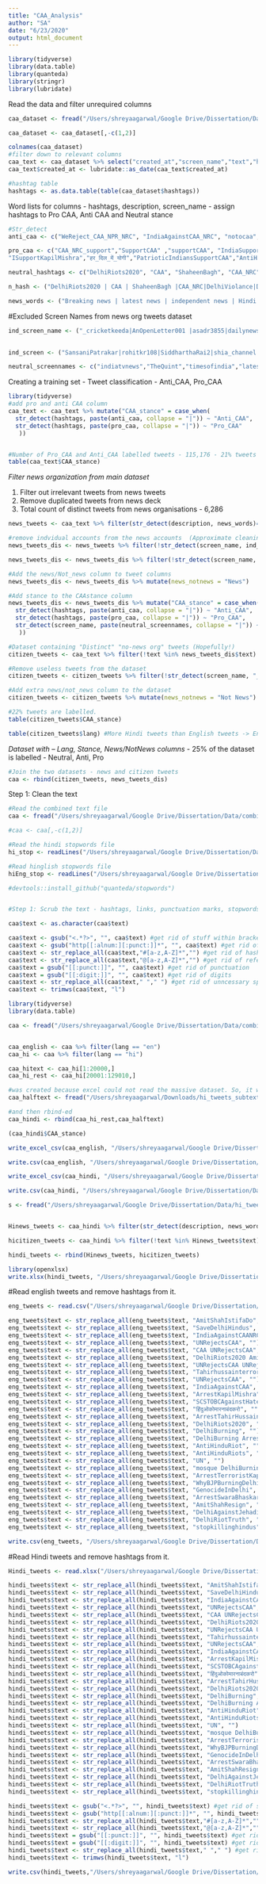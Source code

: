 ```yaml
---
title: "CAA_Analysis"
author: "SA"
date: "6/23/2020"
output: html_document
---
```


```r
library(tidyverse)
library(data.table)
library(quanteda)
library(stringr)
library(lubridate)

```

Read the data and filter unrequired columns 
```r
caa_dataset <- fread("/Users/shreyaagarwal/Google Drive/Dissertation/Data/unique_rows_hi_eng.csv")

caa_dataset <- caa_dataset[,-c(1,2)]

colnames(caa_dataset)
#filter down to relevant columns
caa_text <- caa_dataset %>% select("created_at","screen_name","text","hashtags", "source", "description", "lang")
caa_text$created_at <- lubridate::as_date(caa_text$created_at)

#hashtag table
hashtags <- as.data.table(table(caa_dataset$hashtags))
```

Word lists for columns - hashtags, description, screen_name
- assign hashtags to Pro CAA, Anti CAA and Neutral stance
```r
#Str_detect
anti_caa <- c("WeReject_CAA_NPR_NRC", "IndiaAgainstCAA_NRC", "notocaa", "kagaj_nahi_dikhayenge", "Anti_CAA","शाहीनबाग_जीतेगा_मोदी_हारेगा","UNRejectsCAA","IndiaAgainstCAA","AmitShahIstifaDo","RejectCAA","IndiaAgainstCAA_NRC_NPR","ArrestKapilMishra","SCSTOBC_Against_Hate", "CrimesAgainstHumanity","HinduTerror")

pro_caa <- c("CAA_NRC_support","SupportCAA" ,"supportCAA", "IndiaSupportsCAA_NRC", "Pro_CAA", "शाहीन_बाग_हारेगा_देश_जितेंगा","IAmIndianISupportCAA","IStandWithKapilMishra","SaveDelhiHindus","हिंदुओ_को_मारना_बंद_करो",
"ISupportKapilMishra","हर_दिल_में_योगी","PatrioticIndiansSupportCAA","AntiHinduRI", "Anti CAA agitators killed", "Tahir_hussain_terrorist", "ISupportKapilMishra")

neutral_hashtags <- c("DelhiRiots2020", "CAA", "ShaheenBagh", "CAA_NRC", "DelhiViolance", "Delhigenocide", "Jafrabad", "CitizenshipAmendmentBill", "ShaheenBaghProtests", "DelhiCAAClashes", "CAAProtests", "CAAProtest", "CitizenshipAmendmentAct", "DelhiBurning", "CitizenshipAmendmentBill2019", "CitizenshipAct", "caa", "shaheenbaghs","DelhiPolice", "Kashmir", "AmulyaLeona", "Karnataka", "Aligarh")

n_hash <- ("DelhiRiots2020 | CAA | ShaheenBagh |CAA_NRC|DelhiViolance|Delhigenocide|Jafrabad|CitizenshipAmendmentBill|ShaheenBaghProtests|DelhiCAAClashes|CAAProtests|CAAProtest| CitizenshipAmendmentAct|DelhiBurning|CitizenshipAmendmentBill2019|CitizenshipAct|caa|shaheenbaghs")

news_words <- ("Breaking news | latest news | independent news | Hindi News | digital news | news agency | leading news | online news | Kadak news | News Services | news follow | AJ+ is news |daily news | presenting news |news agency | Regional news | Asianetnews | international news |news channel| source on news| global news | news ticker | commentary news | Deccan Chronicle | Democracy Express | instant news | The Economic Times| Indian news | FinancialExpress | word in news | news website | news")
```

#Excluded Screen Names from news org tweets dataset
```r
ind_screen_name <- ("_cricketkeeda|AnOpenLetter001 |asadr3855|dailynewsteller|fakingnews|FarooqmoinMoin|ReporterAnkitG|asadr3855|Zebaism|PratibaRaman|pallavict|HighJoshPD|Diya_BJPLover|PeepingMoon|abhishekdey04|ashokhajeri|misrashutosh|SirajMumin|ArunKumar7997|mahuatar|Deepika81682230|Kanishka183|Yogendr89778547|brainy_indian|HEYRAM65860375|Hindinewsguru|mr_rebel_amir|real_hindu1|xxSachinx|vishnur_otn|vijaykjha|very_politickle|tmanipalj|ThrillingTalha|thodappakattai|THEPANIPURI|thechikku|tantry_b|SyedAliHassanK4|sumtweets08|SubhashDaga59|StillAliveRicha|SRIDHAR0520|shivkishore81|shinjinidb|SANJAYTRIKA|SaintMuneesh|Roshan575002|RishikaSadam|RishabhEIN|real_Deepipika|real_Deepika_|rankraiser|pakco_updates|pandithariojha|paromita0611|pinakaSharanga|Ppriyacee|prabodhmhalgi|pratikbTOI|PreetiV70305055|PyckerKollywood|radhikabajaj|RahulSi60262144|Manankmr|manish_media|MensDayOutIndia|MeraNewsHindi|MNNewsLive|mohitchandrave1|mohitk_912|Ms_jodha|MyEsportsGlobe|mynews2020|nadircazi|nationalwmedia|NationFirst__|navdeepkesari|NewstoLive1|nimo_new|nirmalsingh1606|Niteshjumbo|nivie|old_india|OmanObserver|opednews|Ozaaer|p_vineeta|manish_media|_chaoticsaint_|_Its_Raj|_KAFAWA_|_soumyajit37|AAPExpress|AbdulMoid07|abhaykumarjnu|abhijitsingh18|AbhinandanSekhr|abhisheksinghpu|abhishekvats29|Abid_ali_uot|AggarwalSagar|AishaOluseye|AjayMeethale|ajkitaazakhabar|akfromindia|AkhbareMashriq1|akwaghmare|AllTheNewsIndia|AlokAryaveer|alternatekash|ameyamjoshi|amitghoshspeaks|amitgo|amitmaulviya|ammy263|amritananda_c|amustnews|AnantaAdhikar18|Andhra_Wishesh|AnilkumarAKM|anjalitiwari339|anjn|AppleheadWendy|ARUNSHARMAJI|AsgardianL0ki|ashokb56|ashokmuscat|AsiaDespatch|AsopaVinay|ASRNews1|atulr85|atwittiernil|AU_VaranasiNews|AvinashBharat2|ayushpandey49|balunair99|Bangladesh2day|BetaDroidIndia|betechs1|bgohil76|BHEnglish|bihaarkesari|bjp4fakenews|BonySen|BougtebMedia|CarlottaMohamed|CensoredToday|chalotweetkaro|charlesbhardwaj|ChhattisgarhThe|chinraj123|ChukkuNews|city_bollywood|ConnectionsCrat|CricketNDTV|curious_scribe|d1p70|Damn30704092|Deborahcox_caye|DeepkiranC|palakshahJourno|parikshit1012|PunjabiAngry|quickclarity|r_verma|ravapk|ReportHinduphob|nehaPatsariya|T04795327|TCP241|thehftprods|TheHinduCinema|Truenewsindia|Unknown14973713|vineetanews|bidyutchowdhury|FDikhana|Gyan_p_mishra|HatelaPappu|HimachalW|HindiFilmibeat|iamaashmehta|IndiLeak|jadoonjavedkhan|mytentaran|NahiChalegi|NCRKHABAR|Nguptaprakash|Rajeev_real|reports_india|sahiljoshii|Sanki_Tanashah|sniffthenews|the_newsvilla|TheViewsVoices|TimesMedia24hi|TOITopStories|YoungBhartiya|aajkitajakhabar|Ananyati|AnIdiotNature|AnkitMo61306367|BBN_India|BiharManthan|Engineer_Rahul1|Fatima_Z0hra|hindu_daily|LiveInqilab|lnnindia|mataonline|priyalovesnikon|Deshbhakt_NRI|desiblab|DevjyotGhoshal|Fakhrealam00786|GaurVatsala|gooner_neg|GreyFrost|hebdomedallic|Mango_News|N21chak|insidestoryind1|vaibhav8510|SamKhan999|sauravyadav1133|WORLDNEWSLAND1|Ishaqshk|mistbag|temurdur|theaerogram|thegreenhopes1|thepointout|tohidivity|Univrslfeelings|vigmukesh|vijaykjha|vishalnbt|whoizslmn|withcongresswb|WriterUnknow|XeroGround|yadavashutosh49|YAHHHKNOWWHAT|ZaqsPolitics|zohebkhan2|_Indiaupdates|_whatsinthenews|AbhiAvyakt|abhikhabartak|abhishe72539882|AbhiyaanChhapa|abntelugutv|aditisundan|alka1aug|alokverma1969|amit_trehan04|AmitKPalit|AnOpenLetter001|aparnaAD2|ApVeng|bhanujoshi01|Danny_deepz|DelReporter|deveshkumarbjp|dhairyam14|Dj_Cynical|DrAmol27|nishthasingh_13|aaliyagoyel1|nishant9717|MohammadSarva20|mann1043|Khabribhai1|karthikk_h|journalistHari|devsonukaushik|CholericCleric|bhavikgandhi_bg|ashfaqueamber|YadavPkjyadav|ellahi_ARY|ratnabhushanET|RaviPan31012457|real_Deepika_|RefMigrUpdate|sajidah_yousuf|sardesairajdeep|SarkDeb|scareme23|shanksnews|shindeckant|shivkishore81|shuklavivek92|siad_eng|SikheJane|singhshelleyET|snapnews3|SRIDHAR0520|StillAliveRicha|StreetBuzzApp|SuryanshiketSh3")
                    

```


```r
ind_screen <- ("SansaniPatrakar|rohitkr108|SiddharthaRai2|shia_channel|theiasindia|theindianminds|theindiapost1|JustaVoice1230|utpalschaudhary|ZennSays_|Rashida_Sial|ishubhambhatia|jatinbhutani92|KSMANN|SuparnaSharma|Hii_India|SYSCARE20|real_atta|whoskj2|Deepika81682230|withbjp4india|Itsak26|KajoriS|LijuMat21801891|lalithasundaram|KaustavB2|churumuri|jencyjac|naveengarewal|VidhyadharV|Swapnil_g23|syedgmurtaza|SyedIbr97161367|tagdef|takeonedigital|Tarique1391|TelangaanaBidda|IamMadhurendra|idattagupta|ihaveaview|ieDelhi|ImBrijeshsing|imfilmycom|ImmranKhalid|IMNnetwork10|ind2day|independentrep7|IndiaNe64115065|IndianNewsGuru|indiannewstv1|AapkaNews_in|heyjahan|Hii_India|hindi_vivek|Hindinewshubin|Hindu_Live|IAANGroup|infosecnews_|Inkhabar|inkl|iron_emu|ishubhambhatia|islamudinsajid|Itsak26|itvprashant|Jagadish_M|jahnavi_sen|jatinbhutani92|jayatrinMIRROR|jaypatel9491|jencyjac|jilajeetprajapa|johnnytorkustan|withbjp4india|maqbool_sm|SYSCARE20|swapnildwivedi4|HappeningNow__|KSMANN|krIshNDIA|whoskj2|Itsak26|Ferraodesigns|whoskj2|bhupendrachaube|nbtnavin0311|cgtop36|runku111|MSyedt|mohdvaseem01|SuparnaSharma|sadiakhurram|whoskj2|heyjahan|mohdvaseem01|tracyshilshi|cgtop36|Ms_jodha|Nspeaker95|Sundar_Ind|nerdmela|Hindu_Live|rakeshposwal|MaskManNews|sandarshikaa|GouravV38494306|pathak_praveen9|prepaidnewstra1|proud_bharat|QuickTake|Rajnishjee2|rakeshojjha|RakeshV24566992|Himansh59488582")

neutral_screennames <- c("indiatvnews","TheQuint","timesofindia","latestly","htTweets","Outlookindia","NH_India","TV9Bharatvarsh","news18dotcom","DeccanHerald","NewsNationTV", "TimesNow","firstpost","TheHansIndiaWeb","thetribunechd","htdelhi","ndtv","aajtak","FinancialXpress","IndiaToday","HappeningNow__","NBTDilli","Oneindia","IndianExpress","WFNhindi","BigYack_India","ANN_Newsable","Newskarnataka","mathrubhumieng","LogicalIndians","SakshiPost","digitalgoa","udayavani_web","NorthEastToday","thenews_intl","DeccanChronicle","pakistaninews","NewsWingNews","ANI","EastMojo","prabhasakshi","ie_chennai","NewsStateHindi","Onmanorama","PatrikaNews","PhilDeCarolis","news24tvchannel","barandbench","AsiavilleNews","indialegalmedia","IndiaAheadNews","HcnNewsOfficial","NedrickExpress","WebduniaHindi","TheFederal_in","sakaltimes","IndiaFolo","Live_Hindustan", "talentedindiaTN", "PunjabKesariCom", "newzviewzoffice", "rashtra_news", "prabhatkhabar", "NewIndianXpress", "NewscheckerIn", "dt_next", "ABPNews", "NewsroomPostCom", "jagran_samachar", "DBhaskarHindi", "WyrcanNews","hwnewsnetwork", "NewsJunctionOrg", "TheSecondAngle", "Dailyaddaa", "editorji", "HindiKhabar", "WeForNews", "IndianEra24x7", "Pioneer_TS_AP", "SirfNewsIndia", "netindian", "ttindia", "Bharat24NewsTV", "TimesMedia24", "Gauri_News", "NMFNewsOfficial", "newsforsocial", "JantantraTv", "rninational", "UPkesari", "punjabkesari", "dailynews360", "DainikBhaskar", "HSnewsLive", "primenewslivetv", "AapkaNews_in", "LI_NewsChannel", "LiveUKOnline","newsclickin", "ImphalFreePress", "NENowNews", "time8news", "TNT_Magazine", "Breaking_24X7", "BengalNewz", "Bangladesh_BN", "AAPInNews","scroll_in","ZeeNews", "news8_plus", "GetNewsd", "TheCitizen_News", "pakistani_news",  "AJENews",         "cbnews_",         "DA_DEMOCRATIC",   "gnnhdofficial" ,  "kashmirobserver", "ahmedabadmirror","IndiaNewsStream", "ummid"  ,     "thehawk",         "TelanganaToday",  "ET_Specials",     "post_asia"  ,    "TimesofNewsHUB" , "HindustanTimes", "jknewstoday" , "News18India",    "YuvNewsOfficial", "thewire_in" ,     "madhyamam" ,      "theupdaterpost",  "mail_today",   "Jansatta", "fpjindia"  ,"ani_digital","dna", "DKashmirimages",  "rouutnews" ,      "MSShanker1"   ,   "THP_India",       "DuniyaSamay",    "livemint"    ,    "NewsSalam",       "CNBCTV18News", "NewsLiveGhy",  "moneycontrolcom", "EINReligionNews", "RajneetiNews"  ,  "TodayViews",  "r__worldnews"  ,  "lhrtimes",        "pioneer_haryana", "TOIIndiaNews",    "TheStatesmanLtd", "MumbaiMirror" , "IEBengaluru"    , "NewsEverything_", "mellonpost"  ,    "theViralLines",   "krIshNDIA", "NI24NEWS",        "JudiciaryNews",   "gulftoday",       "HydYouthMirror", "legal_india" ,    "prudentgoa",      "THChennai" , "fasak24x7",    "vidyabox1",       "LatestN50378800", "Nh1News",        "fastnation_"  ,   "moviemoodnews",   "SundayGuardian" , "MSyedt"    ,"mohdvaseem01"  , "jayatrinMIRROR",  "KelungaJ" ,       "JAMMULINKS"  , "Punjabpress" ,    "GurungShauryaET", "Eastern_Mirror",  "ThePuneMirror",   "Openthemag",     "rohingya_update", "HRWTruth","NELiveTV", "THMumbai", "samaydhara",      "inkl",            "liveindianews18", "ForumStrategic",       "NewDelhiTimes")
```

Creating a training set - Tweet classification - Anti_CAA, Pro_CAA
```r
library(tidyverse)
#add pro and anti CAA column
caa_text <- caa_text %>% mutate("CAA_stance" = case_when(
  str_detect(hashtags, paste(anti_caa, collapse = "|")) ~ "Anti_CAA",
  str_detect(hashtags, paste(pro_caa, collapse = "|")) ~ "Pro_CAA"
   ))


#Number of Pro_CAA and Anti_CAA labelled tweets - 115,176 - 21% tweets are labelled.
table(caa_text$CAA_stance)

```

*Filter news organization from main dataset*

1. Filter out irrelevant tweets from news tweets 
2. Remove duplicated tweets from news deck
3. Total count of distinct tweets from news organisations - 6,286

```r

news_tweets <- caa_text %>% filter(str_detect(description, news_words)==TRUE) %>% distinct(text, .keep_all = TRUE)

#remove indvidual accounts from the news accounts  (Approximate cleaning)
news_tweets_dis <- news_tweets %>% filter(!str_detect(screen_name, ind_screen_name)==TRUE)

news_tweets_dis <- news_tweets_dis %>% filter(!str_detect(screen_name, ind_screen)==TRUE)

#Add the news/Not_news column to tweet columns
news_tweets_dis <- news_tweets_dis %>% mutate(news_notnews = "News")

#Add stance to the CAAstance column
news_tweets_dis <- news_tweets_dis %>% mutate("CAA_stance" = case_when(
  str_detect(hashtags, paste(anti_caa, collapse = "|")) ~ "Anti_CAA",
  str_detect(hashtags, paste(pro_caa, collapse = "|")) ~ "Pro_CAA",
  str_detect(screen_name, paste(neutral_screennames, collapse = "|")) ~ "Neutral"
   ))

```


```r

#Dataset containing "Distinct" "no-news org" tweets (Hopefully!)
citizen_tweets <- caa_text %>% filter(!text %in% news_tweets_dis$text) %>% distinct(text, .keep_all = TRUE)

#Remove useless tweets from the dataset
citizen_tweets <- citizen_tweets %>% filter(!str_detect(screen_name, "_cricketkeeda")==TRUE)

#Add extra news/not_news column to the dataset
citizen_tweets <- citizen_tweets %>% mutate(news_notnews = "Not News")

#22% tweets are labelled.
table(citizen_tweets$CAA_stance) 

table(citizen_tweets$lang) #More Hindi tweets than English tweets -> En:Hi : 44:56 ratio

```

*Dataset with -- Lang, Stance, News/NotNews columns* - 25% of the dataset is labelled - Neutral, Anti, Pro
```r

#Join the two datasets - news and citizen tweets 
caa <- rbind(citizen_tweets, news_tweets_dis) 

```

Step 1: Clean the text
```r
#Read the combined text file
caa <- fread("/Users/shreyaagarwal/Google Drive/Dissertation/Data/combined_news_citizen_tweets.csv", header = TRUE)

#caa <- caa[,-c(1,2)]

#Read the hindi stopwords file
hi_stop <- readLines("/Users/shreyaagarwal/Google Drive/Dissertation/Data/final_stopwords.txt", encoding = "UTF-8")

#Read hinglish stopwords file
hiEng_stop <- readLines("/Users/shreyaagarwal/Google Drive/Dissertation/Data/hinglish_stopwords.txt")

#devtools::install_github("quanteda/stopwords")


#Step 1: Scrub the text - hashtags, links, punctuation marks, stopwords, help words

caa$text <- as.character(caa$text)

caa$text <- gsub("<.*?>", "", caa$text) #get rid of stuff within brackets
caa$text <- gsub("http[[:alnum:][:punct:]]*", "", caa$text) #get rid of links and punctuation
caa$text <- str_replace_all(caa$text,"#[a-z,A-Z]*","") #get rid of hashtags
caa$text <- str_replace_all(caa$text,"@[a-z,A-Z]*","") #get rid of references of other screen names
caa$text = gsub("[[:punct:]]", "", caa$text) #get rid of punctuation
caa$text = gsub("[[:digit:]]", "", caa$text) #get rid of digits
caa$text <- str_replace_all(caa$text," "," ") #get rid of unncessary space
caa$text <- trimws(caa$text, "l")
```


```r

library(tidyverse)
library(data.table)

caa <- fread("/Users/shreyaagarwal/Google Drive/Dissertation/Data/combined_news_citizen_filtered.csv")


caa_english <- caa %>% filter(lang == "en")
caa_hi <- caa %>% filter(lang == "hi")

caa_hitext <- caa_hi[1:20000,] 
caa_hi_rest <- caa_hi[20001:129010,]

#was created because excel could not read the massive dataset. So, it was split into 20:80.
caa_halftext <- fread("/Users/shreyaagarwal/Downloads/hi_tweets_subtext - hi_tweets_subtext.csv")

#and then rbind-ed
caa_hindi <- rbind(caa_hi_rest,caa_halftext)

(caa_hindi$CAA_stance)

write_excel_csv(caa_english, "/Users/shreyaagarwal/Google Drive/Dissertation/Data/english_tweets.csv")

write.csv(caa_english, "/Users/shreyaagarwal/Google Drive/Dissertation/Data/english_tweets.csv", fileEncoding = "UTF-8")

write_excel_csv(caa_hindi, "/Users/shreyaagarwal/Google Drive/Dissertation/Data/hindi_tweets.csv")

write.csv(caa_hindi, "/Users/shreyaagarwal/Google Drive/Dissertation/Data/hi_tweets.csv")

s <- fread("/Users/shreyaagarwal/Google Drive/Dissertation/Data/hi_tweets.csv", header = TRUE)



```

```r


Hinews_tweets <- caa_hindi %>% filter(str_detect(description, news_words)==TRUE) %>% distinct(text, .keep_all = TRUE)

hicitizen_tweets <- caa_hindi %>% filter(!text %in% Hinews_tweets$text) %>% distinct(text, .keep_all = TRUE)

hindi_tweets <- rbind(Hinews_tweets, hicitizen_tweets)

library(openxlsx)
write.xlsx(hindi_tweets, "/Users/shreyaagarwal/Google Drive/Dissertation/Data/hi_tweets1.xlsx")
```

#Read english tweets and remove hashtags from it.
```r
eng_tweets <- read.csv("/Users/shreyaagarwal/Google Drive/Dissertation/Data/english_tweets123 copy.csv", header = TRUE)

eng_tweets$text <- str_replace_all(eng_tweets$text, "AmitShahIstifaDo", "")
eng_tweets$text <- str_replace_all(eng_tweets$text, "SaveDelhiHindus", "")
eng_tweets$text <- str_replace_all(eng_tweets$text, "IndiaAgainstCAANRC", "")
eng_tweets$text <- str_replace_all(eng_tweets$text, "UNRejectsCAA", "")
eng_tweets$text <- str_replace_all(eng_tweets$text, "CAA UNRejectsCAA", "")
eng_tweets$text <- str_replace_all(eng_tweets$text, "DelhiRiots2020 AmitShahIstifaDo", "")
eng_tweets$text <- str_replace_all(eng_tweets$text, "UNRejectsCAA UNRejectsCAA", "")
eng_tweets$text <- str_replace_all(eng_tweets$text, "Tahirhussainterrorist", "")
eng_tweets$text <- str_replace_all(eng_tweets$text, "UNRejectsCAA", "")
eng_tweets$text <- str_replace_all(eng_tweets$text, "IndiaAgainstCAA", "")
eng_tweets$text <- str_replace_all(eng_tweets$text, "ArrestKapilMishra", "")
eng_tweets$text <- str_replace_all(eng_tweets$text, "SCSTOBCAgainstHate", "")
eng_tweets$text <- str_replace_all(eng_tweets$text, "हिंदुओकोमारनाबंदकरो", "")
eng_tweets$text <- str_replace_all(eng_tweets$text, "ArrestTahirHussain", "")
eng_tweets$text <- str_replace_all(eng_tweets$text, "DelhiRiots2020", "")
eng_tweets$text <- str_replace_all(eng_tweets$text, "DelhiBurning", "")
eng_tweets$text <- str_replace_all(eng_tweets$text, "DelhiBurning ArrestTerroristKapilMishra", "")
eng_tweets$text <- str_replace_all(eng_tweets$text, "AntiHinduRiot", "")
eng_tweets$text <- str_replace_all(eng_tweets$text, "AntiHinduRiots", "")
eng_tweets$text <- str_replace_all(eng_tweets$text, "UN", "")
eng_tweets$text <- str_replace_all(eng_tweets$text, "mosque DelhiBurning ArrestTerroristKapilMishra", "")
eng_tweets$text <- str_replace_all(eng_tweets$text, "ArrestTerroristKapilMishra", "")
eng_tweets$text <- str_replace_all(eng_tweets$text, "WhyBJPBurningDelhi", "")
eng_tweets$text <- str_replace_all(eng_tweets$text, "GenocideInDelhi", "")
eng_tweets$text <- str_replace_all(eng_tweets$text, "ArrestSwaraBhaskar", "")
eng_tweets$text <- str_replace_all(eng_tweets$text, "AmitShahResign", "")
eng_tweets$text <- str_replace_all(eng_tweets$text, "DelhiAgainstJehadiViolence", "")
eng_tweets$text <- str_replace_all(eng_tweets$text, "DelhiRiotTruth", "")
eng_tweets$text <- str_replace_all(eng_tweets$text, "stopkillinghindus", "")

write.csv(eng_tweets, "/Users/shreyaagarwal/Google Drive/Dissertation/Data/english_tweets123 copy.csv", fileEncoding = "UTF-8")
```

#Read Hindi tweets and remove hashtags from it.
```r
Hindi_tweets <- read.xlsx("/Users/shreyaagarwal/Google Drive/Dissertation/Data/hi_tweets1.xlsx")
```

```r
hindi_tweets$text <- str_replace_all(hindi_tweets$text, "AmitShahIstifaDo", "")
hindi_tweets$text <- str_replace_all(hindi_tweets$text, "SaveDelhiHindus", "")
hindi_tweets$text <- str_replace_all(hindi_tweets$text, "IndiaAgainstCAANRC", "")
hindi_tweets$text <- str_replace_all(hindi_tweets$text, "UNRejectsCAA", "")
hindi_tweets$text <- str_replace_all(hindi_tweets$text, "CAA UNRejectsCAA", "")
hindi_tweets$text <- str_replace_all(hindi_tweets$text, "DelhiRiots2020 AmitShahIstifaDo", "")
hindi_tweets$text <- str_replace_all(hindi_tweets$text, "UNRejectsCAA UNRejectsCAA", "")
hindi_tweets$text <- str_replace_all(hindi_tweets$text, "Tahirhussainterrorist", "")
hindi_tweets$text <- str_replace_all(hindi_tweets$text, "UNRejectsCAA", "")
hindi_tweets$text <- str_replace_all(hindi_tweets$text, "IndiaAgainstCAA", "")
hindi_tweets$text <- str_replace_all(hindi_tweets$text, "ArrestKapilMishra", "")
hindi_tweets$text <- str_replace_all(hindi_tweets$text, "SCSTOBCAgainstHate", "")
hindi_tweets$text <- str_replace_all(hindi_tweets$text, "हिंदुओकोमारनाबंदकरो", "")
hindi_tweets$text <- str_replace_all(hindi_tweets$text, "ArrestTahirHussain", "")
hindi_tweets$text <- str_replace_all(hindi_tweets$text, "DelhiRiots2020", "")
hindi_tweets$text <- str_replace_all(hindi_tweets$text, "DelhiBurning", "")
hindi_tweets$text <- str_replace_all(hindi_tweets$text, "DelhiBurning ArrestTerroristKapilMishra", "")
hindi_tweets$text <- str_replace_all(hindi_tweets$text, "AntiHinduRiot", "")
hindi_tweets$text <- str_replace_all(hindi_tweets$text, "AntiHinduRiots", "")
hindi_tweets$text <- str_replace_all(hindi_tweets$text, "UN", "")
hindi_tweets$text <- str_replace_all(hindi_tweets$text, "mosque DelhiBurning ArrestTerroristKapilMishra", "")
hindi_tweets$text <- str_replace_all(hindi_tweets$text, "ArrestTerroristKapilMishra", "")
hindi_tweets$text <- str_replace_all(hindi_tweets$text, "WhyBJPBurningDelhi", "")
hindi_tweets$text <- str_replace_all(hindi_tweets$text, "GenocideInDelhi", "")
hindi_tweets$text <- str_replace_all(hindi_tweets$text, "ArrestSwaraBhaskar", "")
hindi_tweets$text <- str_replace_all(hindi_tweets$text, "AmitShahResign", "")
hindi_tweets$text <- str_replace_all(hindi_tweets$text, "DelhiAgainstJehadiViolence", "")
hindi_tweets$text <- str_replace_all(hindi_tweets$text, "DelhiRiotTruth", "")
hindi_tweets$text <- str_replace_all(hindi_tweets$text, "stopkillinghindus", "")

```

```r
hindi_tweets$text <- gsub("<.*?>", "", hindi_tweets$text) #get rid of stuff within brackets
hindi_tweets$text <- gsub("http[[:alnum:][:punct:]]*", "", hindi_tweets$text) #get rid of links and punctuation
hindi_tweets$text <- str_replace_all(hindi_tweets$text,"#[a-z,A-Z]*","") #get rid of hashtags
hindi_tweets$text <- str_replace_all(hindi_tweets$text,"@[a-z,A-Z]*","") #get rid of references of other screen names
hindi_tweets$text = gsub("[[:punct:]]", "", hindi_tweets$text) #get rid of punctuation
hindi_tweets$text = gsub("[[:digit:]]", "", hindi_tweets$text) #get rid of digits
hindi_tweets$text <- str_replace_all(hindi_tweets$text," "," ") #get rid of unncessary space
hindi_tweets$text <- trimws(hindi_tweets$text, "l")

```

```r
write.csv(hindi_tweets,"/Users/shreyaagarwal/Google Drive/Dissertation/Data/hi_tweets1.csv")
```

